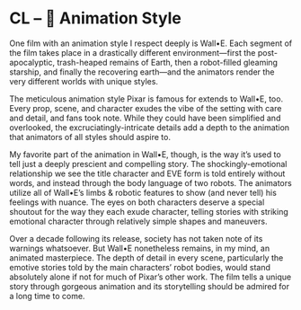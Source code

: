 # CL – 🌟 Animation Style

One film with an animation style I respect deeply is Wall•E. Each segment of the film takes place in a drastically different environment—first the post-apocalyptic, trash-heaped remains of Earth, then a robot-filled gleaming starship, and finally the recovering earth—and the animators render the very different worlds with unique styles.

The meticulous animation style Pixar is famous for extends to Wall•E, too. Every prop, scene, and character exudes the vibe of the setting with care and detail, and fans took note. While they could have been simplified and overlooked, the excruciatingly-intricate details add a depth to the animation that animators of all styles should aspire to.

My favorite part of the animation in Wall•E, though, is the way it’s used to tell just a deeply prescient and compelling story. The shockingly-emotional relationship we see the title character and EVE form is told entirely without words, and instead through the body language of two robots. The animators utilize all of Wall•E’s limbs & robotic features to show (and never tell) his feelings with nuance. The eyes on both characters deserve a special shoutout for the way they each exude character, telling stories with striking emotional character through relatively simple shapes and maneuvers.

Over a decade following its release, society has not taken note of its warnings whatsoever. But Wall•E nonetheless remains, in my mind, an animated masterpiece. The depth of detail in every scene, particularly the emotive stories told by the main characters’ robot bodies, would stand absolutely alone if not for much of Pixar’s other work. The film tells a unique story through gorgeous animation and its storytelling should be admired for a long time to come.